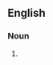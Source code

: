 {{also|stérilisations}}

==English==

===Noun===
{{head|en|noun plural form}}

# {{lb|en|British}} {{plural of|sterilisation|lang=en}}